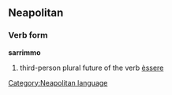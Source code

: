 ==Neapolitan==
===Verb form===
'''sarrimmo'''
# third-person plural future of the verb [[èssere]]
[[Category:Neapolitan language]]